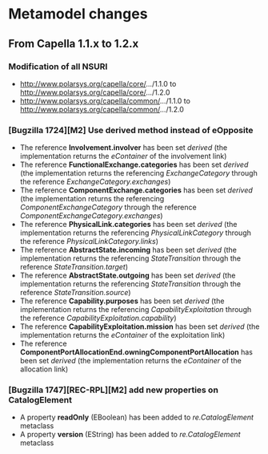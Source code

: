 = Metamodel changes =

== From Capella 1.1.x to 1.2.x ==

=== Modification of all NSURI ===

* http://www.polarsys.org/capella/core/.../1.1.0 to http://www.polarsys.org/capella/core/.../1.2.0
* http://www.polarsys.org/capella/common/.../1.1.0 to http://www.polarsys.org/capella/common/.../1.2.0

=== [Bugzilla 1724][M2] Use derived method instead of eOpposite ===

* The reference '''Involvement.involver''' has been set ''derived'' (the implementation returns the ''eContainer'' of the involvement link)
* The reference '''FunctionalExchange.categories''' has been set ''derived'' (the implementation returns the referencing ''ExchangeCategory'' through the reference ''ExchangeCategory.exchanges'')
* The reference '''ComponentExchange.categories''' has been set ''derived'' (the implementation returns the referencing ''ComponentExchangeCategory'' through the reference ''ComponentExchangeCategory.exchanges'')
* The reference '''PhysicalLink.categories''' has been set ''derived'' (the implementation returns the referencing ''PhysicalLinkCategory'' through the reference  ''PhysicalLinkCategory.links'')
* The reference '''AbstractState.incoming''' has been set ''derived'' (the implementation returns the referencing ''StateTransition'' through the reference  ''StateTransition.target'')
* The reference '''AbstractState.outgoing''' has been set ''derived'' (the implementation returns the referencing ''StateTransition'' through the reference  ''StateTransition.source'')
* The reference '''Capability.purposes''' has been set ''derived'' (the implementation returns the referencing ''CapabilityExploitation'' through the reference  ''CapabilityExploitation.capability'')
* The reference '''CapabilityExploitation.mission''' has been set ''derived'' (the implementation returns the ''eContainer'' of the exploitation link)
* The reference '''ComponentPortAllocationEnd.owningComponentPortAllocation''' has been set ''derived'' (the implementation returns the ''eContainer'' of the allocation link)

=== [Bugzilla 1747][REC-RPL][M2] add new properties on CatalogElement  ===

* A property '''readOnly''' (EBoolean) has been added to ''re.CatalogElement'' metaclass
* A property '''version''' (EString) has been added to ''re.CatalogElement'' metaclass

